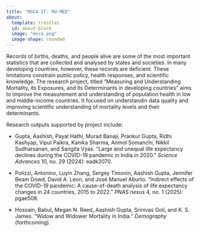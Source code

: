 ```yaml
---
title: "MSCA IF: MU-MED"
about:
  template: trestles
  id: about-block
  image: "msca.png"
  image-shape: rounded
---
```


Records of births, deaths, and people alive are some of the most important statistics that are collected and analysed by states and societies. In many developing countries, however, these records are deficient. These limitations constrain public policy, health responses, and scientific knowledge. The research project, titled "Measuring and Understanding Mortality, its Exposures, and its Determinants in developing countries" aims to improve the measurement and understanding of population health in low and middle-income countries. It focused on understandin data quality and improving scientific understanding of mortality levels and their determinants.

Research outputs supported by project include:

-   Gupta, Aashish, Payal Hathi, Murad Banaji, Prankur Gupta, Ridhi Kashyap, Vipul Paikra, Kanika Sharma, Anmol Somanchi, Nikkil Sudharsanan, and Sangita Vyas. "Large and unequal life expectancy declines during the COVID-19 pandemic in India in 2020." *Science Advances* 10, no. 29 (2024): eadk2070.

-   Polizzi, Antonino, Luyin Zhang, Sergey Timonin, Aashish Gupta, Jennifer Beam Dowd, David A. Leon, and José Manuel Aburto. "Indirect effects of the COVID-19 pandemic: A cause-of-death analysis of life expectancy changes in 24 countries, 2015 to 2022." *PNAS nexus* 4, no. 1 (2025): pgae508.

-   Hossain, Babul, Megan N. Reed, Aashish Gupta, Srinivas Goli, and K. S. James. "Widow and Widower Mortality in India." *Demography* (forthcoming).
